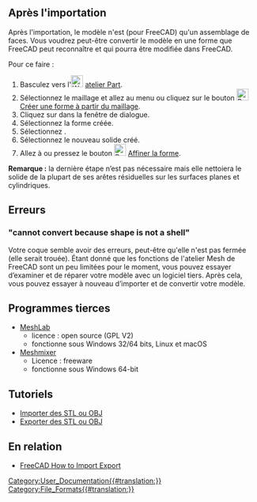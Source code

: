 <languages/>

{{TOCright}}

<span id="Post-Import"></span>
== Après l'importation ==

Après l'importation, le modèle n'est (pour FreeCAD) qu'un assemblage de faces. Vous voudrez peut-être convertir le modèle en une forme que FreeCAD peut reconnaître et qui pourra être modifiée dans FreeCAD.

Pour ce faire :
# Basculez vers l'[[Image:Workbench_Part.svg|24px]] [[Part_Workbench/fr|atelier Part]].
# Sélectionnez le maillage et allez au menu {{MenuCommand|Part → [[Part_ShapeFromMesh/fr|Créer une forme à partir du maillage]]}} ou cliquez sur le bouton [[Image:Part_ShapeFromMesh.svg|24px]] [[Part_ShapeFromMesh/fr|Créer une forme à partir du maillage]].
# Cliquez sur {{Button|OK}} dans la fenêtre de dialogue.
# Sélectionnez la forme créée.
# Sélectionnez {{MenuCommand|Part → [[Part_MakeSolid/fr|Convertir en solide]]}}.
# Sélectionnez le nouveau solide créé.
# Allez à {{MenuCommand|Part → Créer une copie → [[Part_RefineShape/fr|Affiner la forme]]}} ou pressez le bouton [[Image:Part_RefineShape.svg|24px]] [[Part_RefineShape/fr|Affiner la forme]].

'''Remarque :''' la dernière étape n’est pas nécessaire mais elle nettoiera le solide de la plupart de ses arêtes résiduelles sur les surfaces planes et cylindriques.

<span id="Errors"></span>
== Erreurs ==

=== "cannot convert because shape is not a shell" ===

Votre coque semble avoir des erreurs, peut-être qu'elle n'est pas fermée (elle serait trouée). Étant donné que les fonctions de l'atelier Mesh de FreeCAD sont un peu limitées pour le moment, vous pouvez essayer d’examiner et de réparer votre modèle avec un logiciel tiers. Après cela, vous pouvez essayer à nouveau d’importer et de convertir votre modèle.

<span id="Third_Party_Programs"></span>
== Programmes tierces ==

* [https://www.meshlab.net/ MeshLab]
** licence : open source (GPL V2)
** fonctionne sous Windows 32/64 bits, Linux et macOS
* [https://meshmixer.com/ Meshmixer]
** Licence : freeware
** fonctionne sous Windows 64-bit

<span id="Tutorials"></span>
== Tutoriels ==

* [[Import_from_STL_or_OBJ/fr|Importer des STL ou OBJ]]
* [[Export_to_STL_or_OBJ/fr|Exporter des STL ou OBJ]]

<span id="Related"></span>
==En relation==

* [[FreeCAD_Howto_Import_Export/fr|FreeCAD How to Import Export]]


[[Category:User_Documentation{{#translation:}}]]
[[Category:File_Formats{{#translation:}}]]